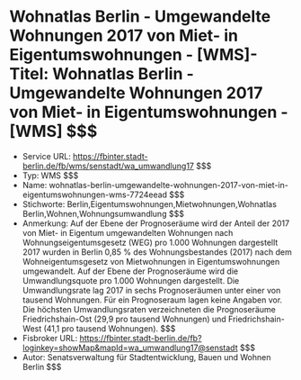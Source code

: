 # Wohnatlas Berlin - Umgewandelte Wohnungen 2017 von Miet- in Eigentumswohnungen - [WMS]- Titel: Wohnatlas Berlin - Umgewandelte Wohnungen 2017 von Miet- in Eigentumswohnungen - [WMS] $$$
- Service URL: https://fbinter.stadt-berlin.de/fb/wms/senstadt/wa_umwandlung17 $$$
- Typ: WMS $$$
- Name: wohnatlas-berlin-umgewandelte-wohnungen-2017-von-miet-in-eigentumswohnungen-wms-7724eead $$$
- Stichworte: Berlin,Eigentumswohnungen,Mietwohnungen,Wohnatlas Berlin,Wohnen,Wohnungsumwandlung $$$
- Anmerkung: Auf der Ebene der Prognoseräume wird der Anteil der 2017 von Miet- in Eigentum umgewandelten Wohnungen nach Wohnungseigentumsgesetz (WEG) pro 1.000 Wohnungen dargestellt
2017 wurden in Berlin 0,85 % des Wohnungsbestandes (2017) nach dem Wohneigentumsgesetz von Mietwohnungen in Eigentumswohnungen umgewandelt. Auf der Ebene der Prognoseräume wird die Umwandlungsquote pro 1.000 Wohnungen dargestellt. Die Umwandlungsrate lag 2017 in sechs Prognoseräumen unter einer von tausend Wohnungen. Für ein Prognoseraum lagen keine Angaben vor. Die höchsten Umwandlungsraten verzeichneten die Prognoseräume Friedrichshain-Ost (29,9 pro tausend Wohnungen) und Friedrichshain-West (41,1 pro tausend Wohnungen). $$$
- Fisbroker URL: https://fbinter.stadt-berlin.de/fb?loginkey=showMap&mapId=wa_umwandlung17@senstadt $$$
- Autor: Senatsverwaltung für Stadtentwicklung, Bauen und Wohnen Berlin $$$
